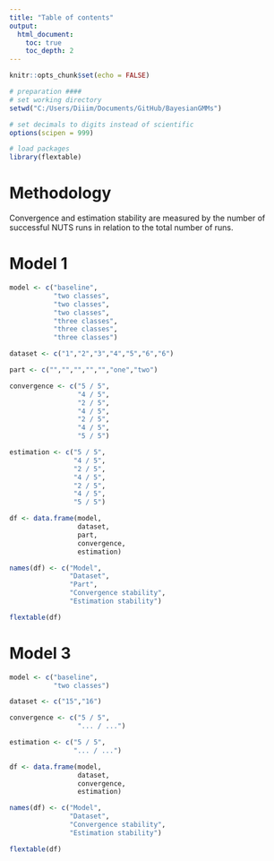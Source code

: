 ---
title: "Table of contents"
output:
  html_document:
    toc: true
    toc_depth: 2
---


```{r setup, include = FALSE}
knitr::opts_chunk$set(echo = FALSE)
```


```{r, include = FALSE}
# preparation ####
# set working directory
setwd("C:/Users/Diiim/Documents/GitHub/BayesianGMMs")

# set decimals to digits instead of scientific
options(scipen = 999)

# load packages
library(flextable)
```


# Methodology
Convergence and estimation stability are measured by the number of successful NUTS runs in relation to the total number of runs.

# Model 1
```{r}
model <- c("baseline",
           "two classes",
           "two classes",
           "two classes",
           "three classes",
           "three classes",
           "three classes")

dataset <- c("1","2","3","4","5","6","6")

part <- c("","","","","","one","two")

convergence <- c("5 / 5",
                 "4 / 5",
                 "2 / 5",
                 "4 / 5",
                 "2 / 5",
                 "4 / 5",
                 "5 / 5")

estimation <- c("5 / 5",
                "4 / 5",
                "2 / 5",
                "4 / 5",
                "2 / 5",
                "4 / 5",
                "5 / 5")

df <- data.frame(model,
                 dataset,
                 part,
                 convergence,
                 estimation)

names(df) <- c("Model",
               "Dataset",
               "Part",
               "Convergence stability",
               "Estimation stability")

flextable(df)
```


# Model 3
```{r}
model <- c("baseline",
           "two classes")

dataset <- c("15","16")

convergence <- c("5 / 5",
                 "... / ...")

estimation <- c("5 / 5",
                "... / ...")

df <- data.frame(model,
                 dataset,
                 convergence,
                 estimation)

names(df) <- c("Model",
               "Dataset",
               "Convergence stability",
               "Estimation stability")

flextable(df)
```



